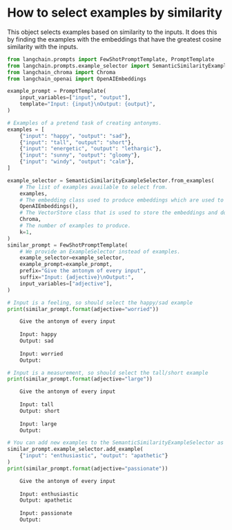 # How to select examples by similarity

This object selects examples based on similarity to the inputs. It does this by finding the examples with the embeddings that have the greatest cosine similarity with the inputs.

```python
from langchain.prompts import FewShotPromptTemplate, PromptTemplate
from langchain.prompts.example_selector import SemanticSimilarityExampleSelector
from langchain_chroma import Chroma
from langchain_openai import OpenAIEmbeddings

example_prompt = PromptTemplate(
    input_variables=["input", "output"],
    template="Input: {input}\nOutput: {output}",
)

# Examples of a pretend task of creating antonyms.
examples = [
    {"input": "happy", "output": "sad"},
    {"input": "tall", "output": "short"},
    {"input": "energetic", "output": "lethargic"},
    {"input": "sunny", "output": "gloomy"},
    {"input": "windy", "output": "calm"},
]
```


```python
example_selector = SemanticSimilarityExampleSelector.from_examples(
    # The list of examples available to select from.
    examples,
    # The embedding class used to produce embeddings which are used to measure semantic similarity.
    OpenAIEmbeddings(),
    # The VectorStore class that is used to store the embeddings and do a similarity search over.
    Chroma,
    # The number of examples to produce.
    k=1,
)
similar_prompt = FewShotPromptTemplate(
    # We provide an ExampleSelector instead of examples.
    example_selector=example_selector,
    example_prompt=example_prompt,
    prefix="Give the antonym of every input",
    suffix="Input: {adjective}\nOutput:",
    input_variables=["adjective"],
)
```


```python
# Input is a feeling, so should select the happy/sad example
print(similar_prompt.format(adjective="worried"))
```


<CodeOutputBlock lang="python">

```default
    Give the antonym of every input
    
    Input: happy
    Output: sad
    
    Input: worried
    Output:
```

</CodeOutputBlock>


```python
# Input is a measurement, so should select the tall/short example
print(similar_prompt.format(adjective="large"))
```


<CodeOutputBlock lang="python">

```default
    Give the antonym of every input
    
    Input: tall
    Output: short
    
    Input: large
    Output:
```

</CodeOutputBlock>


```python
# You can add new examples to the SemanticSimilarityExampleSelector as well
similar_prompt.example_selector.add_example(
    {"input": "enthusiastic", "output": "apathetic"}
)
print(similar_prompt.format(adjective="passionate"))
```


<CodeOutputBlock lang="python">

```default
    Give the antonym of every input
    
    Input: enthusiastic
    Output: apathetic
    
    Input: passionate
    Output:
```

</CodeOutputBlock>
